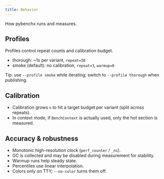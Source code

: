 ```yaml
---
title: Behavior
---
```


How pybenchx runs and measures.

## Profiles

Profiles control repeat counts and calibration budget.

- thorough: ~1s per variant, `repeat=30`
- smoke (default): no calibration, `repeat=3`, `warmup=0`

Tip: use `--profile smoke` while iterating; switch to `--profile thorough` when publishing.

## Calibration

- Calibration grows `n` to hit a target budget per variant (split across repeats).
- In context mode, if `BenchContext` is actually used, only the hot section is measured.

## Accuracy & robustness

- Monotonic high-resolution clock (`perf_counter` / `_ns`).
- GC is collected and may be disabled during measurement for stability.
- Warmup runs help steady state.
- Percentiles use linear interpolation.
- Colors only on TTY; `--no-color` turns them off.
